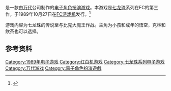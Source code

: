 {{NoteTA
| G1=Games
}}

{{vgname|七龙珠3 悟空传|ja=ドラゴンボール3 悟空伝}}是一款由[[万代|万代]]公司制作的[[电子角色扮演游戏|电子角色扮演游戏]]。本游戏是[[七龙珠|七龙珠]]系列在FC的第三作，于1989年10月27日在[[FC游戏机|FC游戏机]]发行。<ref name="gamefaqs">{{cite web| url = http://www.gamefaqs.com/nes/577359-dragon-ball-3-gokuuden/data| title = Release information| publisher = [[GameFAQs|GameFAQs]]| date = | accessdate = 2016-01-17| language = en| archive-date = 2017-02-20| archive-url = https://web.archive.org/web/20170220082051/https://www.gamefaqs.com/nes/577359-dragon-ball-3-gokuuden/data| dead-url = no}}</ref>

游戏内容为七龙珠的传说至与比克大魔王作战。主角为小孩和成年的悟空，克林和飲茶也可以选择。

== 参考资料 ==
{{Reflist}}

{{七龙珠游戏系列}}

{{DEFAULTSORT:Dragon Ball 3 Goku Den}}
[[Category:1989年电子游戏|Category:1989年电子游戏]]
[[Category:红白机游戏|Category:红白机游戏]]
[[Category:七龙珠系列电子游戏|Category:七龙珠系列电子游戏]]
[[Category:万代游戏|Category:万代游戏]]
[[Category:電子角色扮演遊戲|Category:電子角色扮演遊戲]]

{{BandaiNamco-stub}}
{{rpg-videogame-stub}}
